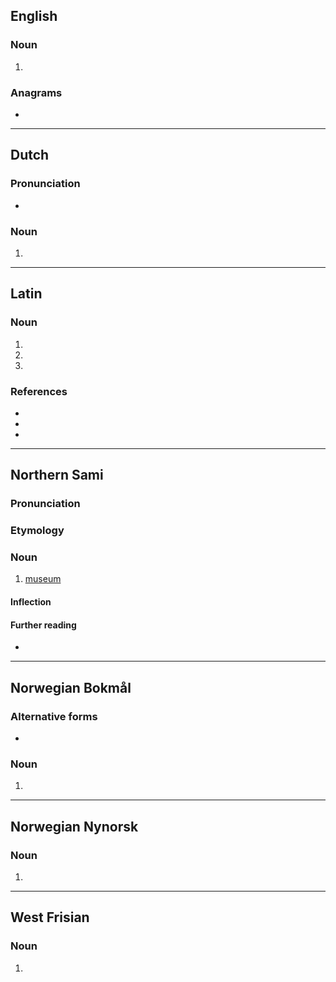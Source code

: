 ==English==

===Noun===
{{head|en|noun form}}

# {{tlb|en|rare}} {{plural of|en|museum}}

===Anagrams===
* {{anagrams|en|a=aemsu|amuse}}

----

==Dutch==

===Pronunciation===
* {{audio|nl|Nl-musea.ogg|Audio}}

===Noun===
{{head|nl|noun plural form}}

# {{nl-noun form of|pl|museum}}

----

==Latin==

===Noun===
{{la-noun-form|mūsēa}}

# {{inflection of|la|mūsēum||nom|p}}
# {{inflection of|la|mūsēum||acc|p}}
# {{inflection of|la|mūsēum||voc|p}}

===References===
* {{R:du Cange}}
* {{R:Peck}}
* {{R:Smith's Antiquities}}

----

==Northern Sami==

===Pronunciation===
{{rfp|se}}

===Etymology===
{{rfe|se}}

===Noun===
{{se-noun}}

# [[museum]]

====Inflection====
{{rfinfl|se|noun}}<!-- illative can be museii or museai -->

====Further reading====
* {{R:Álgu|}}

----

==Norwegian Bokmål==

===Alternative forms===
* {{l|nb|museene}}

===Noun===
{{head|nb|noun form|g=n}}

# {{inflection of|nb|museum||definite|p}}

----

==Norwegian Nynorsk==

===Noun===
{{head|nn|noun form|g=n}}

# {{inflection of|nn|museum||definite|p}}

----

==West Frisian==

===Noun===
{{head|fy|noun form}}

# {{plural of|fy|museum}}